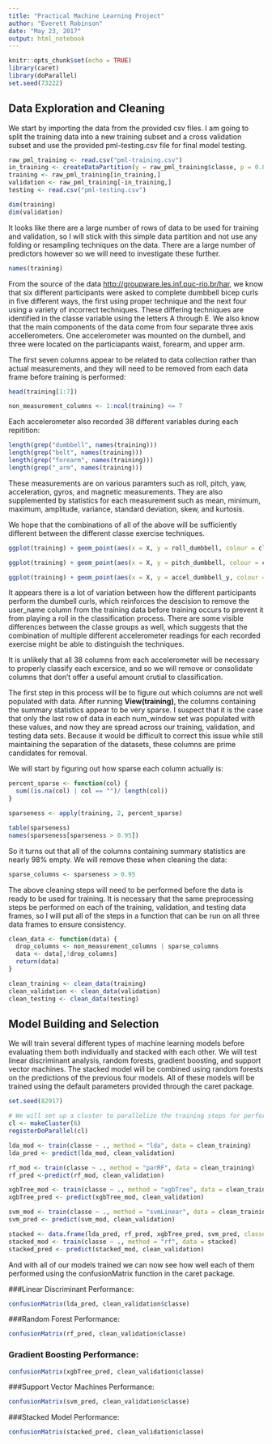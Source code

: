```yaml
---
title: "Practical Machine Learning Project"
author: "Everett Robinson"
date: "May 23, 2017"
output: html_notebook
---
```


```r
knitr::opts_chunk$set(echo = TRUE)
library(caret)
library(doParallel)
set.seed(73222)
```

## Data Exploration and Cleaning
We start by importing the data from the provided csv files. I am going to split the training data into a new training subset and a cross validation subset and use the provided pml-testing.csv file for final model testing.
```r
raw_pml_training <- read.csv("pml-training.csv")
in_training <- createDataPartition(y = raw_pml_training$classe, p = 0.8, list = FALSE)
training <- raw_pml_training[in_training,]
validation <- raw_pml_training[-in_training,]
testing <- read.csv("pml-testing.csv")

dim(training)
dim(validation)
```

It looks like there are a large number of rows of data to be used for training and validation, so I will stick with this simple data partition and not use any folding or resampling techniques on the data. There are a large number of predictors however so we will need to investigate these further.

```r
names(training)
```

From the source of the data <http://groupware.les.inf.puc-rio.br/har>, we know that six different participants were asked to complete dumbbell bicep curls in five different ways, the first using proper technique and the next four using a variety of incorrect techniques. These differing techniques are identified in the classe variable using the letters A through E. We also know that the main components of the data come from four separate three axis accellerometers. One accelerometer was mounted on the dumbell, and three were located on the particiapants waist, forearm, and upper arm.

The first seven columns appear to be related to data collection rather than actual measurements, and they will need to be removed from each data frame before training is performed:
```r
head(training[1:7])
```

```r
non_measurement_columns <- 1:ncol(training) <= 7
```


Each accelerometer also recorded 38 different variables during each repitition:
```r
length(grep("dumbbell", names(training)))
length(grep("belt", names(training)))
length(grep("forearm", names(training)))
length(grep("_arm", names(training)))
```

These measurements are on various paramters such as roll, pitch, yaw, acceleration, gyros, and magnetic measurements. They are also supplemented by statistics for each measurement such as mean, minimum, maximum, amplitude, variance, standard deviation, skew, and kurtosis.

We hope that the combinations of all of the above will be sufficiently different between the different classe exercise techniques.

```r
ggplot(training) + geom_point(aes(x = X, y = roll_dumbbell, colour = classe), alpha = 0.2) + facet_wrap("user_name")
```


```r
ggplot(training) + geom_point(aes(x = X, y = pitch_dumbbell, colour = classe), alpha = 0.2) + facet_wrap("user_name")
```


```r
ggplot(training) + geom_point(aes(x = X, y = accel_dumbbell_y, colour = classe), alpha = 0.2) + facet_wrap("user_name")
```

It appears there is a lot of variation between how the different participants perform the dumbell curls, which reinforces the descision to remove the user_name column from the training data before training occurs to prevent it from playing a roll in the classification process. There are some visible differences between the classe groups as well, which suggests that the combination of multiple different accelerometer readings for each recorded exercise might be able to distinguish the techniques.

It is unlikely that all 38 columns from each accelerometer will be necessary to properly classify each excersice, and so we will remove or consolidate columns that don't offer a useful amount crutial to classification.

The first step in this process will be to figure out which columns are not well populated with data. After running **View(training)**, the columns containing the summary statistics appear to be very sparse. I suspect that it is the case that only the last row of data in each num_window set was populated with these values, and now they are spread across our training, validation, and testing data sets. Because it would be difficult to correct this issue while still maintaining the separation of the datasets, these columns are prime candidates for removal.

We will start by figuring out how sparse each column actually is:

```r
percent_sparse <- function(col) {
  sum((is.na(col) | col == "")/ length(col))
}

sparseness <- apply(training, 2, percent_sparse)

table(sparseness)
names(sparseness[sparseness > 0.95])
```

So it turns out that all of the columns containing summary statistics are nearly 98% empty. We will remove these when cleaning the data:
```r
sparse_columns <- sparseness > 0.95
```


The above cleaning steps will need to be performed before the data is ready to be used for training. It is necessary that the same preprocessing steps be performed on each of the training, validation, and testing data frames, so I will put all of the steps in a function that can be run on all three data frames to ensure consistency.
```r
clean_data <- function(data) {
  drop_columns <- non_measurement_columns | sparse_columns
  data <- data[,!drop_columns]
  return(data)
}

clean_training <- clean_data(training)
clean_validation <- clean_data(validation)
clean_testing <- clean_data(testing)
```



## Model Building and Selection

We will train several different types of machine learning models before evaluating them both individually and stacked with each other. We will test linear discriminant analysis, random forests, gradient boosting, and support vector machines. The stacked model will be combined using random forests on the predictions of the previous four models. All of these models will be trained using the default parameters provided through the caret package.

```r
set.seed(82917)

# We will set up a cluster to parallelize the training steps for performance reasons
cl <- makeCluster(6)
registerDoParallel(cl)
```

```r
lda_mod <- train(classe ~ ., method = "lda", data = clean_training)
lda_pred <- predict(lda_mod, clean_validation)
```

```r
rf_mod <- train(classe ~ ., method = "parRF", data = clean_training)
rf_pred <-predict(rf_mod, clean_validation)
```

```r
xgbTree_mod <- train(classe ~ ., method = "xgbTree", data = clean_training)
xgbTree_pred <- predict(xgbTree_mod, clean_validation)
```


```r
svm_mod <- train(classe ~ ., method = "svmLinear", data = clean_training)
svm_pred <- predict(svm_mod, clean_validation)
```

```r
stacked <- data.frame(lda_pred, rf_pred, xgbTree_pred, svm_pred, classe = clean_validation$classe)
stacked_mod <- train(classe ~ ., method = "rf", data = stacked)
stacked_pred <- predict(stacked_mod, clean_validation)
```

And with all of our models trained we can now see how well each of them performed using the confusionMatrix function in the caret package.

###Linear Discriminant Performance:
```r
confusionMatrix(lda_pred, clean_validation$classe)
```

###Random Forest Performance:
```r
confusionMatrix(rf_pred, clean_validation$classe)
```

### Gradient Boosting Performance:
```r
confusionMatrix(xgbTree_pred, clean_validation$classe)
```

###Support Vector Machines Performance:
```r
confusionMatrix(svm_pred, clean_validation$classe)
```

###Stacked Model Performance:
```r
confusionMatrix(stacked_pred, clean_validation$classe)
```
